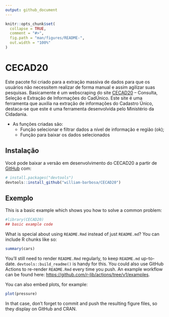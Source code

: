 ```yaml
---
output: github_document
---
```


<!-- README.md is generated from README.Rmd. Please edit that file -->

```r
knitr::opts_chunk$set(
  collapse = TRUE,
  comment = "#>",
  fig.path = "man/figures/README-",
  out.width = "100%"
)
```

# CECAD20

<!-- badges: start -->
<!-- badges: end -->

Este pacote foi criado para a extração massiva de dados para que os usuários não necessitem realizar de forma manual e assim agilizar suas pesquisas. Basicamente é um webscraping do site
[CECAD20](https://cecad.cidadania.gov.br/sobre.php) – Consulta, Seleção e Extração de Informações do CadÚnico. Este site é uma ferramenta que auxilia na extração de informações do Cadastro Único, destaca-se que este é uma ferramenta desenvolvida pelo Ministério da Cidadania.

- As funções criadas são:
  - Função selecionar e filtrar dados a nível de informação e região (ok);
  - Função para baixar os dados selecionados

## Instalação

Você pode baixar a versão em desenvolvimento do CECAD20 a partir de [GitHub](https://github.com/) com:

``` r
# install.packages("devtools")
devtools::install_github("william-barbosa/CECAD20")
```

## Exemplo

This is a basic example which shows you how to solve a common problem:

```r
#library(CECAD20)
## basic example code
```

What is special about using `README.Rmd` instead of just `README.md`? You can include R chunks like so:

```r
summary(cars)
```

You'll still need to render `README.Rmd` regularly, to keep `README.md` up-to-date. `devtools::build_readme()` is handy for this. You could also use GitHub Actions to re-render `README.Rmd` every time you push. An example workflow can be found here: <https://github.com/r-lib/actions/tree/v1/examples>.

You can also embed plots, for example:

```r
plot(pressure)
```

In that case, don't forget to commit and push the resulting figure files, so they display on GitHub and CRAN.
